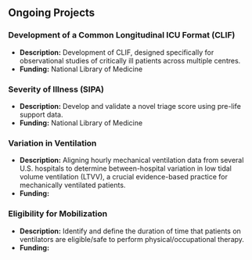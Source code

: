 ## Ongoing Projects

### Development of a Common Longitudinal ICU Format (CLIF)

- **Description:** Development of CLIF, designed specifically for observational studies of critically ill patients across multiple centres.
- **Funding:** National Library of Medicine

### Severity of Illness (SIPA)

- **Description:** Develop and validate a novel triage score using pre-life support data.
- **Funding:** National Library of Medicine

### Variation in Ventilation

- **Description:** Aligning hourly mechanical ventilation data from several U.S. hospitals to determine between-hospital variation in low tidal volume ventilation (LTVV), a crucial evidence-based practice for mechanically ventilated patients.
- **Funding:** 

### Eligibility for Mobilization

- **Description:** Identify and define the duration of time that patients on ventilators are eligible/safe to perform physical/occupational therapy.
- **Funding:** 
